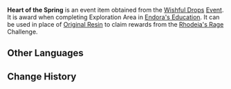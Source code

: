 {{Item Infobox
|id           = 000120
|image        = Item Heart of the Spring.png
|type         = Event Items
|rarity       = 3
|description  = The true heart of an Oceanid. This item is truly hard to find, for one must become one with the waters to truly perceive the heart of the springs.
|source1      = [[Wishful Drops]] Event
|event        = Wishful Drops
}}
'''Heart of the Spring''' is an event item obtained from the [[Wishful Drops]] [[Event]]. It is award when completing Exploration Area in [[Wishful Drops#Endora's Education|Endora's Education]]. It can be used in place of [[Original Resin]] to claim rewards from the [[Rhodeia's Rage]] Challenge.

==Other Languages==
{{Other Languages
|en      = Heart of the Spring
|zhs     = 纯水真心
|zhs_rm  = Chún Shuǐ Zhēn Xīn
|zht     = 純水真心
|zht_rm  = Chún Shuǐ Zhēn Xīn
|zh_tl   = Real Heart of Pure Water
|ja      = 純水の本心
|ja_rm   = Junsui no Honshin
|ja_tl   = True Heart of Pure Water
|ko      = 물의 진심
|ko_rm   = 
|ko_tl   = 
|es      = Corazón del manantial
|es_tl   = Heart of the Spring 
|fr      = Cœur de l'océan
|fr_tl   = Heart of the Ocean
|ru      = Сердце родника
|ru_tl   = 
|th      = Heart of the Spring
|vi      = Chân Tình Nước Trong
|vi_tl   = 
|de      = Aufrichtigkeit des Ozeans
|de_tl   = Sincerity of the Ocean
|id      = Heart of the Spring
|pt      = Coração da Água Pura
|pt_tl   = 
}}

==Change History==
{{Change History|1.4}}